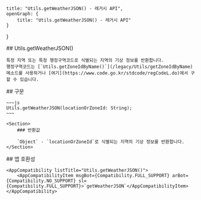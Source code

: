 
    title: "Utils.getWeatherJSON() - 레거시 API",
    openGraph: {
        title: "Utils.getWeatherJSON() - 레거시 API"
    }
}

<Section>
    ## Utils.getWeatherJSON()

    특정 지역 또는 특정 행정구역코드로 식별되는 지역의 기상 정보를 반환합니다.
    행정구역코드는 [`Utils.getZoneIdByName()`](/legacy/Utils/getZoneIdByName) 메소드를 사용하거나 [여기](https://www.code.go.kr/stdcode/regCodeL.do)에서 구할 수 있습니다.
</Section>
<Section>
    ## 구문

    ~~~js
    Utils.getWeatherJSON(locationOrZoneId: String);
    ~~~

    <Section>
        ### 반환값

        `Object` - `locationOrZoneId`로 식별되는 지역의 기상 정보를 반환합니다.
    </Section>
</Section>
<Section>
    ## 앱 호환성

    <AppCompatibility listTitle="Utils.getWeatherJSON()">
        <AppCompatibilityItem msgBot={Compatibility.FULL_SUPPORT} arBot={Compatibility.NO_SUPPORT} sl={Compatibility.FULL_SUPPORT}>`getWeatherJSON`</AppCompatibilityItem>
    </AppCompatibility>
</Section>
